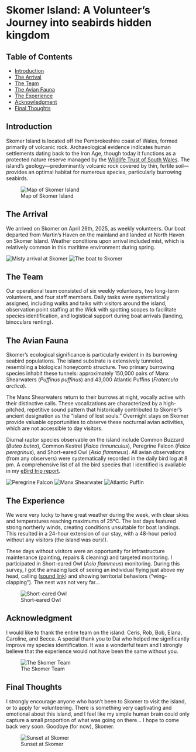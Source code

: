 # Skomer Island: A Volunteer's Journey into seabirds hidden kingdom

## Table of Contents
- [Introduction](#introduction)
- [The Arrival](#the-arrival)
- [The Team](#the-team)
- [The Avian Fauna](#the-avian-fauna)
- [The Experience](#the-experience)
- [Acknowledgment](#acknowledgment)
- [Final Thoughts](#final-thoughts)

## Introduction
Skomer Island is located off the Pembrokeshire coast of Wales, formed primarily of volcanic rock. Archaeological evidence indicates human settlements dating back to the Iron Age, though today it functions as a protected nature reserve managed by the [Wildlife Trust of South Wales](https://www.welshwildlife.org/). The island's geology—predominantly volcanic rock covered by thin, fertile soil—provides an optimal habitat for numerous species, particularly burrowing seabirds.

![Map of Skomer Island](map.jpg)

## The Arrival
We arrived on Skomer on April 26th, 2025, as weekly volunteers. Our boat departed from Martin's Haven on the mainland and landed at North Haven on Skomer Island. Weather conditions upon arrival included mist, which is relatively common in this maritime environment during spring.

![Misty arrival at Skomer](mist.jpg)
![The boat to Skomer](boat.jpg)

## The Team
Our operational team consisted of six weekly volunteers, two long-term volunteers, and four staff members. Daily tasks were systematically assigned, including walks and talks with visitors around the island, observation point staffing at the Wick with spotting scopes to facilitate species identification, and logistical support during boat arrivals (landing, binoculars renting).

## The Avian Fauna
Skomer's ecological significance is particularly evident in its burrowing seabird populations. The island substrate is extensively tunneled, resembling a biological honeycomb structure. Two primary burrowing species inhabit these tunnels: approximately 150,000 pairs of Manx Shearwaters (*Puffinus puffinus*) and 43,000 Atlantic Puffins (*Fratercula arctica*).

The Manx Shearwaters return to their burrows at night, vocally active with their distinctive calls. These vocalizations are characterized by a high-pitched, repetitive sound pattern that historically contributed to Skomer's ancient designation as the "island of lost souls." Overnight stays on Skomer provide valuable opportunities to observe these nocturnal avian activities, which are not accessible to day visitors.

Diurnal raptor species observable on the island include Common Buzzard (*Buteo buteo*), Common Kestrel (*Falco tinnunculus*), Peregrine Falcon (*Falco peregrinus*), and Short-eared Owl (*Asio flammeus*). All avian observations (from any observers) were systematically recorded in the daily bird log at 8 pm. A comprehensive list of all the bird species that I identified is available in my [eBird trip report](https://ebird.org/tripreport/360210).

![Peregrine Falcon](peregrine.jpg)
![Manx Shearwater](manx.jpg)
![Atlantic Puffin](puffin.jpg)

## The Experience
We were very lucky to have great weather during the week, with clear skies and temperatures reaching maximums of 25°C. The last days featured strong northerly winds, creating conditions unsuitable for boat landings. This resulted in a 24-hour extension of our stay, with a 48-hour period without any visitors (the island was ours!).

These days without visitors were an opportunity for infrastructure maintenance (painting, repairs & cleaning) and targeted monitoring. I participated in Short-eared Owl (*Asio flammeus*) monitoring. During this survey, I got the amazing luck of seeing an individual flying just above my head, calling ([sound link](owl_call.mp3)) and showing territorial behaviors ("wing-clapping"). The nest was not very far...

![Short-eared Owl](owl.jpg)

## Acknowledgment
I would like to thank the entire team on the island: Ceris, Rob, Bob, Elana, Caroline, and Becca. A special thank you to Dai who helped me significantly improve my species identification. It was a wonderful team and I strongly believe that the experience would not have been the same without you.

![The Skomer Team](team.jpg)

## Final Thoughts
I strongly encourage anyone who hasn't been to Skomer to visit the island, or to apply for volunteering. There is something very captivating and emotional about this island, and I feel like my simple human brain could only capture a small proportion of what was going on there... I hope to come back very soon. Goodbye (for now), Skomer.

![Sunset at Skomer](sunset.jpg)